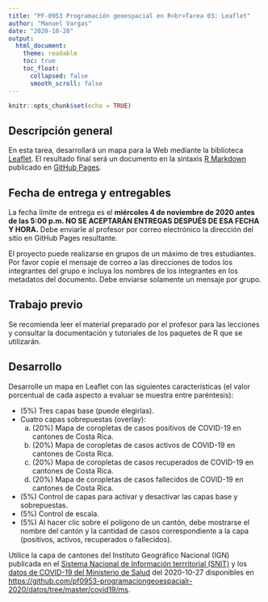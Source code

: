 ```yaml
---
title: "PF-0953 Programación geoespacial en R<br>Tarea 03: Leaflet"
author: "Manuel Vargas"
date: "2020-10-28"
output:
  html_document:
    theme: readable    
    toc: true
    toc_float:
      collapsed: false
      smooth_scroll: false  
---
```


```r
knitr::opts_chunk$set(echo = TRUE)
```

## Descripción general
En esta tarea, desarrollará un mapa para la Web mediante la biblioteca [Leaflet](https://rstudio.github.io/leaflet/). El resultado final será un documento en la sintaxis [R Markdown](https://rmarkdown.rstudio.com/) publicado en [GitHub Pages](https://pages.github.com/).

## Fecha de entrega y entregables
La fecha límite de entrega es el **miércoles 4 de noviembre de 2020 antes de las 5:00 p.m. NO SE ACEPTARÁN ENTREGAS DESPUÉS DE ESA FECHA Y HORA.** Debe enviarle al profesor por correo electrónico la dirección del sitio en GitHub Pages resultante.

El proyecto puede realizarse en grupos de un máximo de tres estudiantes. Por favor copie el mensaje de correo a las direcciones de todos los integrantes del grupo e incluya los nombres de los integrantes en los metadatos del documento. Debe enviarse solamente un mensaje por grupo.

## Trabajo previo
Se recomienda leer el material preparado por el profesor para las lecciones y consultar la documentación y tutoriales de los paquetes de R que se utilizarán.

## Desarrollo
Desarrolle un mapa en Leaflet con las siguientes características (el valor porcentual de cada aspecto a evaluar se muestra entre paréntesis):

- (5%) Tres capas base (puede elegirlas).
- Cuatro capas sobrepuestas (overlay):
    a. (20%) Mapa de coropletas de casos positivos de COVID-19 en cantones de Costa Rica.
    b. (20%) Mapa de coropletas de casos activos de COVID-19 en cantones de Costa Rica.
    c. (20%) Mapa de coropletas de casos recuperados de COVID-19 en cantones de Costa Rica.
    d. (20%) Mapa de coropletas de casos fallecidos de COVID-19 en cantones de Costa Rica.
- (5%) Control de capas para activar y desactivar las capas base y sobrepuestas.
- (5%) Control de escala.
- (5%) Al hacer clic sobre el polígono de un cantón, debe mostrarse el nombre del cantón y la cantidad de casos correspondiente a la capa (positivos, activos, recuperados o fallecidos).

Utilice la capa de cantones del Instituto Geográfico Nacional (IGN) publicada en el [Sistema Nacional de Información terrritorial (SNIT)](https://www.snitcr.go.cr/) y los [datos de COVID-19 del Ministerio de Salud](http://geovision.uned.ac.cr/oges/) del 2020-10-27 disponibles en [https://github.com/pf0953-programaciongeoespacialr-2020/datos/tree/master/covid19/ms](https://github.com/pf0953-programaciongeoespacialr-2020/datos/tree/master/covid19/ms).